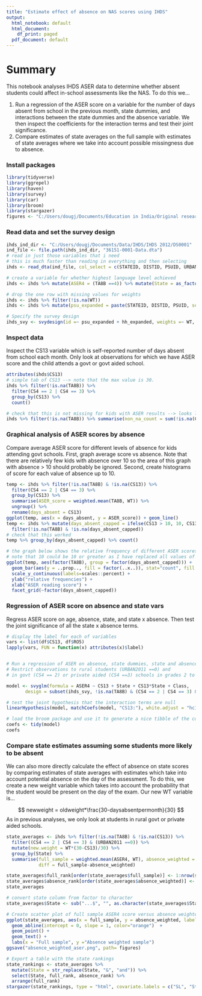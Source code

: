 ---
title: "Estimate effect of absence on NAS scores using IHDS"
output:
  html_notebook: default
  html_document:
    df_print: paged
  pdf_document: default
---
# Summary
This notebook analyses IHDS ASER data to determine whether absent students could affect in-school assessments like the NAS. To do this we...

1. Run a regression of the ASER score on a variable for the number of days absent from school in the previous month, state dummies, and interactions between the state dummies and the absence variable.  We then inspect the coefficients for the interaction terms and test their joint significance. 
2. Compare estimates of state averages on the full sample with estimates of state averages where we take into account possible missingness due to absence.


### Install packages
```{r setup}
library(tidyverse)
library(ggrepel)
library(haven)
library(survey)
library(car)
library(broom)
library(stargazer)
figures <- "C:/Users/dougj/Documents/Education in India/Original research/Learning outcomes data/figures"
```


### Read data and set the survey design
```{r}
ihds_ind_dir <- "C:/Users/dougj/Documents/Data/IHDS/IHDS 2012/DS0001"
ind_file <- file.path(ihds_ind_dir, "36151-0001-Data.dta")
# read in just those variables that i need
# this is much faster than reading in everything and then selecting
ihds <- read_dta(ind_file, col_select = c(STATEID, DISTID, PSUID, URBAN2011, HHID, HHSPLITID, PERSONID, IDPSU, WT, RO3, RO7, RO5, starts_with("CS"), starts_with("TA"), starts_with("ED")) )

# create a variable for whether highest language level achieved
ihds <- ihds %>% mutate(ASER4 = (TA8B ==4)) %>% mutate(State = as_factor(STATEID), Class = as_factor(TA4))

# drop the one row with missing values for weights
ihds <- ihds %>% filter(!is.na(WT))
ihds <- ihds %>% mutate(psu_expanded = paste(STATEID, DISTID, PSUID, sep ="-"), hh_expanded = paste(STATEID, DISTID, PSUID, HHID, HHSPLITID, sep ="-"))

# Specify the survey design
ihds_svy <- svydesign(id =~ psu_expanded + hh_expanded, weights =~ WT, data = ihds)

```

### Inspect data
Inspect the CS13 variable which is self-reported number of days absent from school each month. Only look at observations for which we have ASER score and the child attends a govt or govt aided school.
```{r}
attributes(ihds$CS13)
# simple tab of CS13 --> note that the max value is 30.
ihds %>% filter(!is.na(TA8B)) %>%
  filter(CS4 == 2 | CS4 == 3) %>%
  group_by(CS13) %>% 
  count()

# check that this is not missing for kids with ASER results --> looks like there are only a few NAs
ihds %>% filter(!is.na(TA8B)) %>% summarise(non_na_count = sum(!is.na(CS13)), na_count = sum(is.na(CS13)) )
```

### Graphical analysis of ASER scores by absence
Compare average ASER score for different levels of absence for kids attending govt schools. First, graph average score vs absence.  Note that there are relatively few kids with absence over 10 so the area of this graph with absence > 10 should probably be ignored.  Second, create histograms of score for each value of absence up to 10. 


```{r}
temp <- ihds %>% filter(!is.na(TA8B) & !is.na(CS13)) %>% 
  filter(CS4 == 2 | CS4 == 3) %>%
  group_by(CS13) %>% 
  summarise(ASER_score = weighted.mean(TA8B, WT)) %>% 
  ungroup() %>%
  rename(days_absent = CS13)
ggplot(temp, aes(x = days_absent, y = ASER_score)) + geom_line()
temp <- ihds %>% mutate(days_absent_capped = ifelse(CS13 > 10, 10, CS13)) %>% 
  filter(!is.na(TA8B) & !is.na(days_absent_capped))
# check that this worked
temp %>% group_by(days_absent_capped) %>% count()

# the graph below shows the relative frequency of different ASER scores by # days absent
# note that 10 could be 10 or greater as I have replaced all values of CS13>10 with 10
ggplot(temp, aes(factor(TA8B), group = factor(days_absent_capped))) + 
  geom_bar(aes(y = ..prop.., fill = factor(..x..)), stat="count", fill = "gray") + 
  scale_y_continuous(labels=scales::percent) +
  ylab("relative frequencies") +
  xlab("ASER reading score") +
  facet_grid(~factor(days_absent_capped))
```

### Regression of ASER score on absence and state vars
Regress ASER score on age, absence, state, and state x absence.  Then test the joint significance of all the state x absence terms.

```{r}
# display the label for each of variables
vars <- list(df$CS13, df$RO5)
lapply(vars, FUN = function(x) attributes(x)$label)


# Run a regression of ASER on absence, state dummies, state and absence interactions, and class dummies
# Restrict observations to rural students (URBAN2011 ==0) and
# in govt (CS4 == 2) or private aided (CS4 ==3) schools in grades 2 to 5 (TA4 between 2 and 5)

model <- svyglm(formula = ASER4 ~ CS13 + State + CS13*State + Class, 
       design = subset(ihds_svy, !is.na(TA8B) & (CS4 == 2 | CS4 == 3) & (TA4 >= 2 & TA4 <= 5) & (URBAN2011 == 0)))

# test the joint hypothesis that the interaction terms are null
linearHypothesis(model, matchCoefs(model, "CS13:"), white.adjust = "hc1")

# load the broom package and use it to generate a nice tibble of the coefficients
coefs <- tidy(model)
coefs
```

### Compare state estimates assuming some students more likely to be absent
We can also more directly calculate the effect of absence on state scores by comparing estimates of state averages with estimates which take into account potential absence on the day of the assessment. To do this, we create a new weight variable which takes into account the probability that the student would be present on the day of the exam. Our new WT variable is...

$$ newweight = oldweight*\frac{30-daysabsentpermonth}{30} $$ 
As in previous analyses, we only look at students in rural govt or private aided schools.
```{r}
state_averages <- ihds %>% filter(!is.na(TA8B) & !is.na(CS13)) %>% 
  filter((CS4 == 2 | CS4 == 3) & (URBAN2011 ==0)) %>%
  mutate(new.weight = WT*(30-CS13)/30) %>%
  group_by(State) %>% 
  summarise(full_sample = weighted.mean(ASER4, WT), absence_weighted = weighted.mean(ASER4, new.weight), 
            diff = full_sample-absence_weighted)

state_averages$full_rank[order(state_averages$full_sample)] <- 1:nrow(state_averages)
state_averages$absence_rank[order(state_averages$absence_weighted)] <- 1:nrow(state_averages)
state_averages

# convert state column from factor to character
state_averages$State <- sub("...$", "", as.character(state_averages$State))

# Create scatter plot of full sample ASER4 score versus absence weighted score for each state
ggplot(state_averages, aes(x = full_sample, y = absence_weighted, label = State)) +
  geom_abline(intercept = 0, slope = 1, color="orange")  +
  geom_point() +
  geom_text() +
  labs(x = "Full sample", y ="Absence weighted sample")
ggsave("absence_weighted_aser.png", path= figures)

# Export a table with the state rankings
state_rankings <- state_averages %>% 
  mutate(State = str_replace(State, "&", "and")) %>%
  select(State, full_rank, absence_rank) %>% 
  arrange(full_rank)
stargazer(state_rankings, type = "html", covariate.labels = c("SL", "State", "Rank - unweighted", "Rank - absence weighted"),summary = FALSE, out = file.path(figures, "state_rankings.doc"))


```




